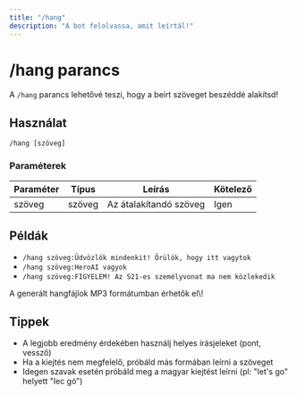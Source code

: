 ```yaml
---
title: "/hang"
description: "A bot felolvassa, amit leírtál!"
---
```


# /hang parancs

A `/hang` parancs lehetővé teszi, hogy a beírt szöveget beszéddé alakítsd\!

## Használat

```
/hang [szöveg]
```

### Paraméterek

| Paraméter | Típus  | Leírás                 | Kötelező |
| --------- | ------ | ---------------------- | -------- |
| szöveg    | szöveg | Az átalakítandó szöveg | Igen     |

## Példák

- `/hang szöveg:Üdvözlök mindenkit! Örülök, hogy itt vagytok`
- `/hang szöveg:HeroAI vagyok`
- `/hang szöveg:FIGYELEM! Az S21-es személyvonat ma nem közlekedik` 

<Info>
  A generált hangfájlok MP3 formátumban érhetők el\!
</Info>

## Tippek

- A legjobb eredmény érdekében használj helyes írásjeleket (pont, vessző)
- Ha a kiejtés nem megfelelő, próbáld más formában leírni a szöveget
- Idegen szavak esetén próbáld meg a magyar kiejtést leírni (pl: "let's go" helyett "lec gó")